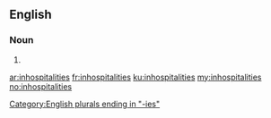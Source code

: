 ==English==

===Noun===
{{head|en|noun plural form}}

# {{plural of|inhospitality|lang=en}}

[[Category:English plurals ending in "-ies"]]

[[ar:inhospitalities]]
[[fr:inhospitalities]]
[[ku:inhospitalities]]
[[my:inhospitalities]]
[[no:inhospitalities]]